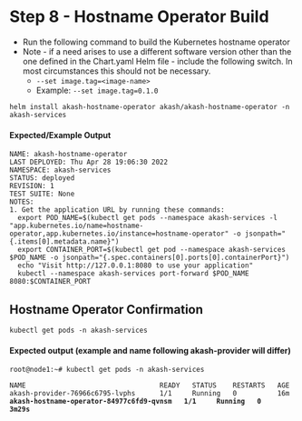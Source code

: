 # Step 8 - Hostname Operator Build



* Run the following command to build the Kubernetes hostname operator
* Note - if a need arises to use a different software version other than the one defined in the Chart.yaml Helm file - include the following switch.  In most circumstances this should not be necessary.
  * `--set image.tag=<image-name>`
  * Example: `--set image.tag=0.1.0`

```
helm install akash-hostname-operator akash/akash-hostname-operator -n akash-services
```

#### Expected/Example Output

```
NAME: akash-hostname-operator
LAST DEPLOYED: Thu Apr 28 19:06:30 2022
NAMESPACE: akash-services
STATUS: deployed
REVISION: 1
TEST SUITE: None
NOTES:
1. Get the application URL by running these commands:
  export POD_NAME=$(kubectl get pods --namespace akash-services -l "app.kubernetes.io/name=hostname-operator,app.kubernetes.io/instance=hostname-operator" -o jsonpath="{.items[0].metadata.name}")
  export CONTAINER_PORT=$(kubectl get pod --namespace akash-services $POD_NAME -o jsonpath="{.spec.containers[0].ports[0].containerPort}")
  echo "Visit http://127.0.0.1:8080 to use your application"
  kubectl --namespace akash-services port-forward $POD_NAME 8080:$CONTAINER_PORT
```

## **Hostname Operator Confirmation**

```
kubectl get pods -n akash-services
```

#### **Expected output (example and name following akash-provider will differ)**

<pre><code>root@node1:~# kubectl get pods -n akash-services

NAME                                 READY   STATUS    RESTARTS   AGE
akash-provider-76966c6795-lvphs      1/1     Running   0          16m
<strong>akash-hostname-operator-84977c6fd9-qvnsm   1/1     Running   0          3m29s
</strong></code></pre>

